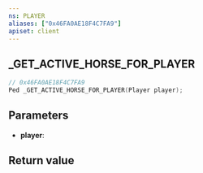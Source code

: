 ```yaml
---
ns: PLAYER
aliases: ["0x46FA0AE18F4C7FA9"]
apiset: client
---
```

## _GET_ACTIVE_HORSE_FOR_PLAYER

```c
// 0x46FA0AE18F4C7FA9
Ped _GET_ACTIVE_HORSE_FOR_PLAYER(Player player);
```


## Parameters
* **player**:

## Return value